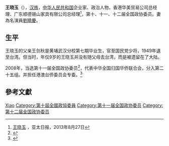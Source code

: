 '''王晓玉'''（{{bd|1942年||}}），[[汉族|汉族]]，[[中华人民共和国|中华人民共和国]]企业家、政治人物，香港华美贸易公司总经理、广东顺德锡山家具有限公司总经理<ref>[http://www.apdnews.com/news/32907.html 王晓玉] {{webarchive|url=https://web.archive.org/web/20131004053645/http://www.apdnews.com/news/32907.html |date=2013-10-04 }}，亚太日报，2013年8月27日</ref>，第十、十一、十二届全国政协委员。妻為名演員[[劉曉慶|劉曉慶]]。

== 生平 ==
王晓玉的父亲王剑秋是黄埔武汉分校第七期毕业生，官至国民党少将，1949年退至台湾。但当时，年仅9岁的王晓玉并没有随父母去台湾，而是被遗留在了大陆。

2008年，当选第十一届全国政协委员<ref>{{cite news|title=第十一届全国政协委员名单|url=http://www.indaa.com.cn/zt/2009qglh/zxzs/200903/t20090303_127573.html|accessdate=2013-04-09|newspaper=新华社北京1月25日电 中国人民政治协商会议第十一届全国委员会委员名单(共2237人，2008年1月25日政协第十届全国委员会常务委员会第二十次会议通过)|date=2008年1月25日|deadurl=yes|archiveurl=https://web.archive.org/web/20130928014403/http://www.indaa.com.cn/zt/2009qglh/zxzs/200903/t20090303_127573.html|archivedate=2013年9月28日}}</ref>，代表中华全国归国华侨联合会，分入第二十五组。并担任港澳台侨委员会专委。<ref>{{cite news|title=全国政协信息-王晓玉|url=http://www.cppcc.gov.cn/CMS/wylibary/showJcwyxtInfoWylibary.action?tabJcwyxt.guid=11W0008110&wytype=wjwy|accessdate=2013-04-11|newspaper=全国政协委员会|archive-date=2015-05-09|archive-url=https://web.archive.org/web/20150509221853/http://www.cppcc.gov.cn/CMS/wylibary/showJcwyxtInfoWylibary.action?tabJcwyxt.guid=11W0008110&wytype=wjwy|dead-url=no}}</ref>

== 參考文獻 ==
{{reflist}}

{{中华全国归国华侨联合会第九届委员会}}

{{Authority control}}
{{DEFAULTSORT:Wang王}}
[[Category:王姓|Xiao]]
[[Category:第十屆全國政協委員|Category:第十屆全國政協委員]]
[[Category:第十一届全国政协委员|Category:第十一届全国政协委员]]
[[Category:第十二届全国政协委员|Category:第十二届全国政协委员]]